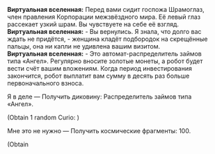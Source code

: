 {{Диалог Начало}}
:'''Виртуальная вселенная:''' Перед вами сидит госпожа Шрамоглаз, член правления Корпорации межзвёздного мира. Её левый глаз рассекает узкий шрам. Вы чувствуете на себе её взгляд.
:'''Виртуальная вселенная:''' - Вы вернулись. Я знала, что долго вас ждать не придётся, - женщина кладёт подбородок на скрещённые пальцы, она ни капли не удивлена вашим визитом.
:'''Виртуальная вселенная:''' - Это автомат-распределитель займов типа «Ангел». Регулярно вносите золотые монеты, а робот будет вести счёт вашим вложениям. Когда период инвестирования закончится, робот выплатит вам сумму в десять раз больше первоначального взноса.
:{{Диалог|Звезда}} Я в деле &mdash; Получить диковину: Распределитель займов типа «Ангел».
:;(Obtain 1 random Curio&colon; {{Item|Angel-type I.O.U. Dispenser|20|type=Curio}})
:{{Диалог|Звезда}} Мне это не нужно &mdash; Получить космические фрагменты: 100.
:;(Obtain {{Предмет|Космические фрагменты|20|x=100}}
{{Диалог Конец}}